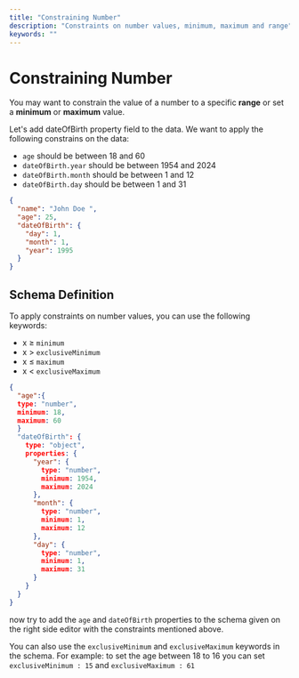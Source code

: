 ```yaml
---
title: "Constraining Number"
description: "Constraints on number values, minimum, maximum and range"
keywords: ""
---
```


# Constraining Number

You may want to constrain the value of a number to a specific **range** or set a **minimum** or **maximum** value.

Let's add dateOfBirth property field to the data. 
We want to apply the following constrains on the data: 
- `age` should be between 18 and 60
- `dateOfBirth.year` should be between 1954 and 2024 
- `dateOfBirth.month` should be between 1 and 12
- `dateOfBirth.day` should be between 1 and 31



```json highlightLineStart={4} highlightLineEnd={8}
{
  "name": "John Doe ",
  "age": 25,
  "dateOfBirth": {
    "day": 1,
    "month": 1,
    "year": 1995
  }
}
```


## Schema Definition

To apply constraints on number values, you can use the following keywords:

- x ≥ `minimum`
- x > `exclusiveMinimum`
- x ≤ `maximum`
- x < `exclusiveMaximum`

```json 
{
  "age":{
  type: "number",
  minimum: 18,
  maximum: 60
  }
  "dateOfBirth": {
    type: "object",
    properties: {
      "year": {
        type: "number",
        minimum: 1954,
        maximum: 2024
      },
      "month": {
        type: "number",
        minimum: 1,
        maximum: 12
      },
      "day": {
        type: "number",
        minimum: 1,
        maximum: 31
      }
    }
  }
}
```

now try to add the `age` and `dateOfBirth` properties to the schema given on the right side editor with the constraints mentioned above. 

You can also use the `exclusiveMinimum` and `exclusiveMaximum` keywords in the schema. 
For example: to set the age between 18 to 16 you can set `exclusiveMinimum : 15` and `exclusiveMaximum : 61`
